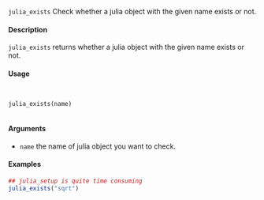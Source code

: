 ``julia_exists`` Check whether a julia object with the given name exists or not.

#### Description

``julia_exists`` returns whether a julia object with the given name exists or not.

#### Usage
<pre><code>

julia_exists(name)

</code></pre>

#### Arguments
* ``name`` the name of julia object you want to check.

#### Examples
```r
## julia_setup is quite time consuming
julia_exists("sqrt")
```
